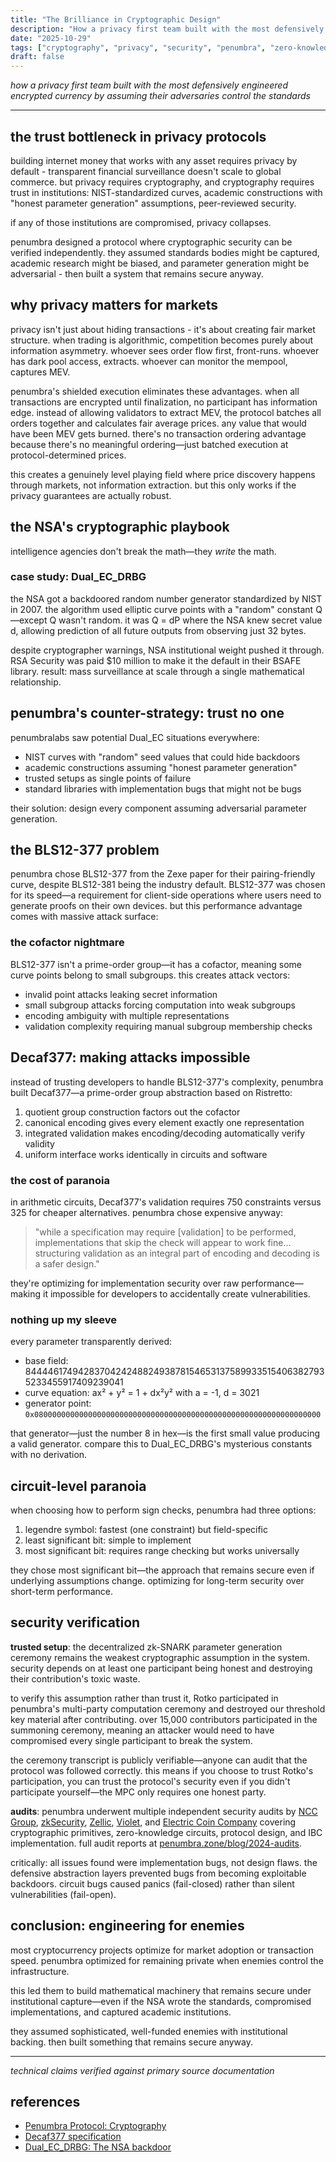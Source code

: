 ```yaml
---
title: "The Brilliance in Cryptographic Design"
description: "How a privacy first team built with the most defensively engineered encrypted currency by assuming their adversaries control the standards"
date: "2025-10-29"
tags: ["cryptography", "privacy", "security", "penumbra", "zero-knowledge", "nsa", "surveillance"]
draft: false
---
```


*how a privacy first team built with the most defensively engineered encrypted currency by assuming
their adversaries control the standards*

---

## the trust bottleneck in privacy protocols

building internet money that works with any asset requires privacy by default - transparent
financial surveillance doesn't scale to global commerce. but privacy requires cryptography, and
cryptography requires trust in institutions: NIST-standardized curves, academic constructions with
"honest parameter generation" assumptions, peer-reviewed security.

if any of those institutions are compromised, privacy collapses.

penumbra designed a protocol where cryptographic security can be verified independently. they
assumed standards bodies might be captured, academic research might be biased, and parameter
generation might be adversarial - then built a system that remains secure anyway.

## why privacy matters for markets

privacy isn't just about hiding transactions - it's about creating fair market structure. when
trading is algorithmic, competition becomes purely about information asymmetry. whoever sees order
flow first, front-runs. whoever has dark pool access, extracts. whoever can monitor the mempool,
captures MEV.

penumbra's shielded execution eliminates these advantages. when all transactions are encrypted until
finalization, no participant has information edge. instead of allowing validators to extract MEV,
the protocol batches all orders together and calculates fair average prices. any value that would
have been MEV gets burned. there's no transaction ordering advantage because there's no meaningful
ordering—just batched execution at protocol-determined prices.

this creates a genuinely level playing field where price discovery happens through markets, not
information extraction. but this only works if the privacy guarantees are actually robust.

## the NSA's cryptographic playbook

intelligence agencies don't break the math—they *write* the math.

### case study: Dual_EC_DRBG

the NSA got a backdoored random number generator standardized by NIST in 2007. the algorithm used
elliptic curve points with a "random" constant Q—except Q wasn't random. it was Q = dP where the
NSA knew secret value d, allowing prediction of all future outputs from observing just 32 bytes.

despite cryptographer warnings, NSA institutional weight pushed it through. RSA Security was paid
$10 million to make it the default in their BSAFE library. result: mass surveillance at scale
through a single mathematical relationship.

## penumbra's counter-strategy: trust no one

penumbralabs saw potential Dual_EC situations everywhere:

- NIST curves with "random" seed values that could hide backdoors
- academic constructions assuming "honest parameter generation"
- trusted setups as single points of failure
- standard libraries with implementation bugs that might not be bugs

their solution: design every component assuming adversarial parameter generation.

## the BLS12-377 problem

penumbra chose BLS12-377 from the Zexe paper for their pairing-friendly curve, despite BLS12-381
being the industry default. BLS12-377 was chosen for its speed—a requirement for client-side
operations where users need to generate proofs on their own devices. but this performance
advantage comes with massive attack surface:

### the cofactor nightmare

BLS12-377 isn't a prime-order group—it has a cofactor, meaning some curve points belong to small
subgroups. this creates attack vectors:

- invalid point attacks leaking secret information
- small subgroup attacks forcing computation into weak subgroups
- encoding ambiguity with multiple representations
- validation complexity requiring manual subgroup membership checks

## Decaf377: making attacks impossible

instead of trusting developers to handle BLS12-377's complexity, penumbra built Decaf377—a
prime-order group abstraction based on Ristretto:

1. quotient group construction factors out the cofactor
2. canonical encoding gives every element exactly one representation
3. integrated validation makes encoding/decoding automatically verify validity
4. uniform interface works identically in circuits and software

### the cost of paranoia

in arithmetic circuits, Decaf377's validation requires 750 constraints versus 325 for cheaper
alternatives. penumbra chose expensive anyway:

> "while a specification may require [validation] to be performed, implementations that skip the
> check will appear to work fine... structuring validation as an integral part of encoding and
> decoding is a safer design."

they're optimizing for implementation security over raw performance—making it impossible for
developers to accidentally create vulnerabilities.

### nothing up my sleeve

every parameter transparently derived:

- base field: 8444461749428370424248824938781546531375899335154063827935233455917409239041
- curve equation: ax² + y² = 1 + dx²y² with a = -1, d = 3021
- generator point: `0x0800000000000000000000000000000000000000000000000000000000000000`

that generator—just the number 8 in hex—is the first small value producing a valid generator.
compare this to Dual_EC_DRBG's mysterious constants with no derivation.

## circuit-level paranoia

when choosing how to perform sign checks, penumbra had three options:

1. legendre symbol: fastest (one constraint) but field-specific
2. least significant bit: simple to implement
3. most significant bit: requires range checking but works universally

they chose most significant bit—the approach that remains secure even if underlying assumptions
change. optimizing for long-term security over short-term performance.

## security verification

**trusted setup**: the decentralized zk-SNARK parameter generation ceremony remains the weakest
cryptographic assumption in the system. security depends on at least one participant being honest
and destroying their contribution's toxic waste.

to verify this assumption rather than trust it, Rotko participated in penumbra's multi-party
computation ceremony and destroyed our threshold key material after contributing. over 15,000
contributors participated in the summoning ceremony, meaning an attacker would need to have
compromised every single participant to break the system.

the ceremony transcript is publicly verifiable—anyone can audit that the protocol was followed
correctly. this means if you choose to trust Rotko's participation, you can trust the protocol's
security even if you didn't participate yourself—the MPC only requires one honest party.

**audits**: penumbra underwent multiple independent security audits by [NCC
Group](https://www.nccgroup.com/research-blog/public-report-penumbra-labs-r1cs-implementation-review/),
[zkSecurity](https://www.zksecurity.xyz/), [Zellic](https://www.zellic.io/),
[Violet](https://x.com/alpeh_v), and [Electric Coin Company](https://electriccoin.co/) covering
cryptographic primitives, zero-knowledge circuits, protocol design, and IBC implementation. full
audit reports at [penumbra.zone/blog/2024-audits](https://www.penumbra.zone/blog/2024-audits).

critically: all issues found were implementation bugs, not design flaws. the defensive abstraction
layers prevented bugs from becoming exploitable backdoors. circuit bugs caused panics (fail-closed)
rather than silent vulnerabilities (fail-open).

## conclusion: engineering for enemies

most cryptocurrency projects optimize for market adoption or transaction speed. penumbra optimized
for remaining private when enemies control the infrastructure.

this led them to build mathematical machinery that remains secure under institutional capture—even
if the NSA wrote the standards, compromised implementations, and captured academic institutions.

they assumed sophisticated, well-funded enemies with institutional backing. then built something
that remains secure anyway.

---

*technical claims verified against primary source documentation*

## references

- [Penumbra Protocol: Cryptography](https://protocol.penumbra.zone/main/crypto.html)
- [Decaf377 specification](https://protocol.penumbra.zone/main/crypto/decaf377.html)
- [Dual_EC_DRBG: The NSA backdoor](https://en.wikipedia.org/wiki/Dual_EC_DRBG)
